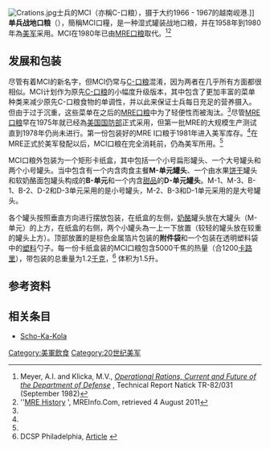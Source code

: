 [[File:Crations.jpg|thumb]]士兵的MCI（亦稱C-口粮），摄于大约1966 - 1967的越南岘港.]]
'''单兵战地口粮'''（{{lang-en|Meal, Combat, Individual}}），簡稱MCI口糧，是一种湿式罐装战地口粮，并在1958年到1980年為[[美军|美军]]采用。MCI在1980年已由[[MRE口粮|MRE口粮]]取代。<ref name="MEY">Meyer, A.I. and Klicka, M.V., ''[http://www.dtic.mil/cgi-bin/GetTRDoc?Location=U2&doc=GetTRDoc.pdf&AD=ADA127795 Operational Rations, Current and Future of the Department of Defense] {{Wayback|url=http://www.dtic.mil/cgi-bin/GetTRDoc?Location=U2&doc=GetTRDoc.pdf&AD=ADA127795 |date=20121009081051 }}'', Technical Report Natick TR-82/031 (September 1982)</ref><ref name="MREI">''[http://www.mreinfo.com/us/mre/mre-history.html MRE History] {{Wayback|url=http://www.mreinfo.com/us/mre/mre-history.html |date=20151107060658 }}', MREInfo.Com, retrieved 4 August 2011</ref>

==发展和包装==
尽管有着MCI的新名字，但MCI仍常与[[C-口粮|C-口粮]]混淆，因为两者在几乎所有方面都很相似。MCI计划作为原先[[C-口粮|C-口粮]]的小幅度升级版本，其中包含了更加丰富的菜单种类来减少原先C-口粮食物的单调性，并以此来保证士兵每日充足的营养摄入。但由于过于沉重，这些菜单在之后的[[MRE口粮|MRE口粮]]中为了轻便性而被淘汰。<ref name="MEY"/>尽管[[MRE口粮|MRE口粮]]早在1975年就已经為[[美国国防部|美国国防部]]正式采用，但第一批MRE的大规模生产测试直到1978年仍尚未进行。第一份包装好的MRE I口粮于1981年进入美军库存。<ref name="MREI"/>在MRE正式於美军發配以后，MCI口粮在完全消耗前，仍為美军所用。<ref name="MEY"/>

MCI口粮外包装为一个矩形卡纸盒，其中包括一个小号扁形罐头、一个大号罐头和两个小号罐头。当中包含有一个内含肉食主餐'''M-单元罐头'''、一个由水果[[饼干|饼干]]罐头和软奶酪面包罐头构成的'''B-单元'''和一个内含[[甜品|甜品]]的'''D-单元罐头'''。M-1、M-3、B-1、B-2、D-2和D-3单元采用的是小号罐头，M-2、B-3和D-1单元采用的是大号罐头。

各个罐头按照垂直方向进行摆放包装，在纸盒的左侧，[[乾酪|奶酪]]罐头放在大罐头（M-单元）的上方，在纸盒的右侧，两个小罐头為一上一下放置（较轻的罐头放在较重的罐头上方）。顶部放置的是棕色金属箔片包装的'''附件袋'''和一个包装在透明塑料袋中的[[塑料|塑料]]勺子。每一份卡纸盒装的MCI口粮包含5000千焦的热量（合1200[[千卡|卡路里]]），带包装的总重量为1.2[[千克|千克]]，<ref>DCSP Philadelphia, [http://www.dscp.dla.mil/subs/rations/faqs.pdf Article] {{Wayback|url=http://www.dscp.dla.mil/subs/rations/faqs.pdf |date=20110716095819 }}</ref> 体积为1.5升。

==参考资料==
{{reflist}}

==相关条目==
*[[Scho-Ka-Kola|Scho-Ka-Kola]]

{{美軍口糧}}
[[Category:美軍飲食|Category:美軍飲食]]
[[Category:20世纪美军|Category:20世纪美军]]